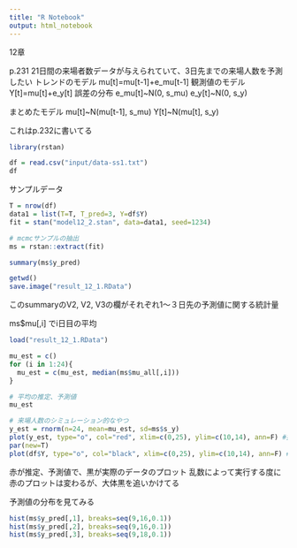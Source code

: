 ```yaml
---
title: "R Notebook"
output: html_notebook
---
```


12章

p.231 21日間の来場者数データが与えられていて、3日先までの来場人数を予測したい
トレンドのモデル
mu[t]=mu[t-1]+e_mu[t-1]
観測値のモデル
Y[t]=mu[t]+e_y[t]
誤差の分布
e_mu[t]~N(0, s_mu)
e_y[t]~N(0, s_y)

まとめたモデル
mu[t]~N(mu[t-1], s_mu)
Y[t]~N(mu[t], s_y)

これはp.232に書いてる

```r
library(rstan)
```
```r
df = read.csv("input/data-ss1.txt")
df
```

サンプルデータ
```r
T = nrow(df)
data1 = list(T=T, T_pred=3, Y=df$Y)
fit = stan("model12_2.stan", data=data1, seed=1234)
```
```r
# mcmcサンプルの抽出
ms = rstan::extract(fit)
```
```r
summary(ms$y_pred)
```
```r
getwd()
save.image("result_12_1.RData")
```

このsummaryのV2, V2, V3の欄がそれぞれ1～３日先の予測値に関する統計量

ms$mu[,i] でi日目の平均
```r
load("result_12_1.RData")
```

```r
mu_est = c()
for (i in 1:24){
  mu_est = c(mu_est, median(ms$mu_all[,i]))
}

```
```r
# 平均の推定、予測値
mu_est
```
```r
# 来場人数のシミュレーション的なやつ
y_est = rnorm(n=24, mean=mu_est, sd=ms$s_y)
plot(y_est, type="o", col="red", xlim=c(0,25), ylim=c(10,14), ann=F) #推定, 予測
par(new=T)
plot(df$Y, type="o", col="black", xlim=c(0,25), ylim=c(10,14), ann=F) # 観測値
```
赤が推定、予測値で、黒が実際のデータのプロット
乱数によって実行する度に赤のプロットは変わるが、大体黒を追いかけてる

予測値の分布を見てみる
```r
hist(ms$y_pred[,1], breaks=seq(9,16,0.1))
hist(ms$y_pred[,2], breaks=seq(9,16,0.1))
hist(ms$y_pred[,3], breaks=seq(9,18,0.1))
```

